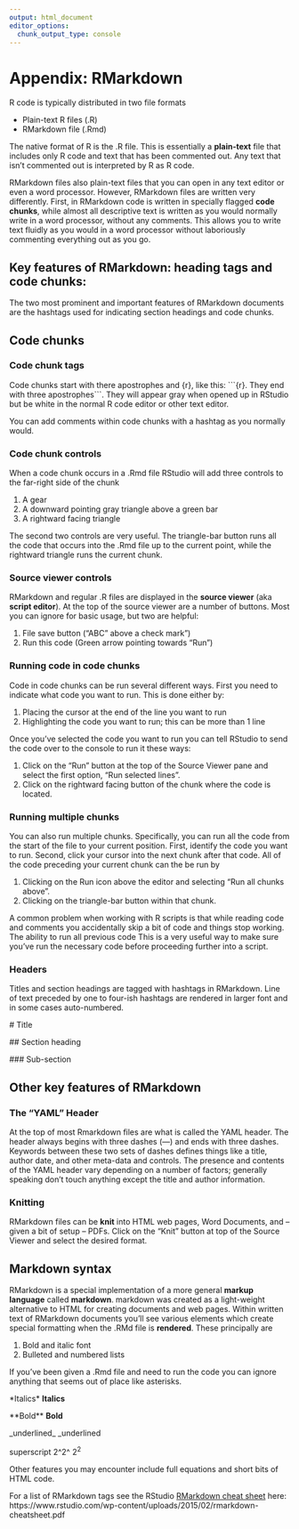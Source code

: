 ```yaml
---
output: html_document
editor_options: 
  chunk_output_type: console
---
```

# Appendix: RMarkdown 

R code is typically distributed in two file formats

* Plain-text R files (.R)
* RMarkdown file (.Rmd)

The native format of R is the .R file.  This is essentially a **plain-text** file that includes only R code and text that has been commented out.  Any text that isn't commented out is interpreted by R as R code.

<!-- Insert image as example -->

RMarkdown files also plain-text files that you can open in any text editor or even a word processor.  However, RMarkdown files are written very differently.  First, in RMarkdown code is written in specially flagged **code chunks**, while almost all descriptive text is written as you would normally write in a word processor, without any comments.  This allows you to write text fluidly as you would in a word processor without laboriously commenting everything out as you go.

## Key features of RMarkdown: heading tags and code chunks:

The two most prominent and important features of RMarkdown documents are the hashtags used for indicating section headings and code chunks.  

## Code chunks

### Code chunk tags

Code chunks start with there apostrophes and {r}, like this: \`\`\`{r}.  They end with three apostrophes\`\`\`.  They will appear gray when opened up in RStudio but be white in the normal R code editor or other text editor.

You can add comments within code chunks with a hashtag as you normally would.

### Code chunk controls

When a code chunk occurs in a .Rmd file RStudio will add three controls to the far-right side of the chunk

1. A gear
1. A downward pointing gray triangle above a green bar
1. A rightward facing triangle

The second two controls are very useful.  The triangle-bar button runs all the code that occurs into the .Rmd file up to the current point, while the rightward triangle runs the current chunk.

<!-- Add images -->
<!-- Make videos -->

### Source viewer controls

RMarkdown and regular .R files are displayed in the **source viewer** (aka **script editor**).  At the top of the source viewer are a number of buttons.  Most you can ignore for basic usage, but two are helpful:

1. File save button ("ABC" above a check mark")
1. Run this code (Green arrow pointing towards "Run")

### Running code in code chunks

<!-- Insert images -->

Code in code chunks can be run several different ways.  First you need to indicate what code you want to run.  This is done either by:

1. Placing the cursor at the end of the line you want to run
1. Highlighting the code you want to run; this can be more than 1 line 

Once you've selected the code you want to run you can tell RStudio to send the code over to the console to run it these ways:

1. Click on the "Run" button at the top of the Source Viewer pane and select the first option, "Run selected lines".
1. Click on the rightward facing button of the chunk where the code is located.


### Running multiple chunks

<!-- insert image -->

You can also run multiple chunks.  Specifically, you can run all the code from the start of the file to your current position.  First, identify the code you want to run.  Second, click your cursor into the next chunk after that code.  All of the code preceding your current chunk can the be run by 

1. Clicking on the Run icon above the editor and selecting "Run all chunks above".
1. Clicking on the triangle-bar button within that chunk.

A common problem when working with R scripts is that while reading code and comments you accidentally skip a  bit of code and things stop working.  The ability to run all previous code  This is a very useful way to make sure you've run the necessary code before proceeding further into a script.

### Headers

Titles and section headings are tagged with hashtags in RMarkdown.  Line of text preceded by one to four-ish hashtags are rendered in larger font and in some cases auto-numbered.

\# Title

\## Section heading

\### Sub-section




## Other key features of RMarkdown

### The "YAML" Header

<!-- Add image -->

At the top of most Rmarkdown files are what is called the YAML header.   The header always begins with three dashes (---) and ends with three dashes. Keywords between these two sets of dashes  defines things like a title, author date, and other meta-data and controls.  The presence and contents of the YAML header vary depending on a number of factors; generally speaking don't touch anything except the title and author information.

### Knitting

RMarkdown files can be **knit** into HTML web pages, Word Documents, and -- given a bit of setup -- PDFs.  Click on the "Knit" button at top of the Source Viewer and select the desired format. 

## Markdown syntax

RMarkdown is a special implementation of a more general **markup language** called **markdown**.  markdown was created as a light-weight alternative to HTML for creating documents and web pages.  Within written text of RMarkdown documents you'll see various elements which create special formatting when the .RMd file is **rendered**.  These principally are

1. Bold and italic font
1. Bulleted and numbered lists 

If you've been given a .Rmd file and need to run the code you can ignore anything that seems out of place like asterisks.  

\*Italics\*  **Italics**

\*\*Bold\*\*  **Bold**

\_underlined\_ _underlined\

superscript 2\^2\^  2^2^ 

Other features you may encounter include full equations and short bits of HTML code.

For a list of RMarkdown tags see the RStudio [RMarkdown cheat sheet](https://www.rstudio.com/wp-content/uploads/2015/02/rmarkdown-cheatsheet.pdf) here: https://www.rstudio.com/wp-content/uploads/2015/02/rmarkdown-cheatsheet.pdf

